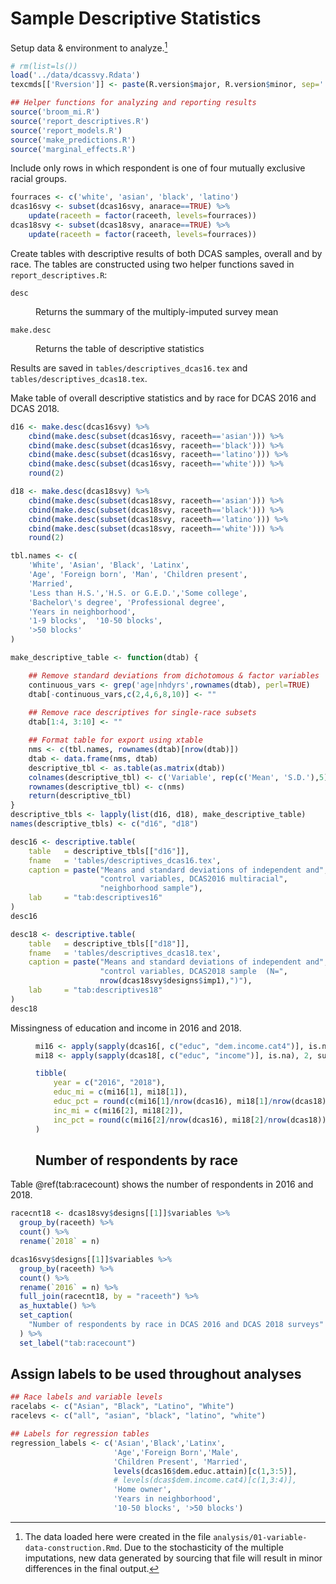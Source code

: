 # Sample Descriptive Statistics

Setup data & environment to analyze.[^stochastic] 

[^stochastic]: The data loaded here were created in the file `analysis/01-variable-data-construction.Rmd`. Due to the stochasticity of the multiple imputations, new data generated by sourcing that file will result in minor differences in the final output. 

```r
# rm(list=ls())
load('../data/dcassvy.Rdata')
texcmds[['Rversion']] <- paste(R.version$major, R.version$minor, sep='.')

## Helper functions for analyzing and reporting results
source('broom_mi.R')
source('report_descriptives.R')
source('report_models.R')
source('make_predictions.R')
source('marginal_effects.R')

```

Include only rows in which respondent is one of four mutually exclusive racial groups. 

```r
fourraces <- c('white', 'asian', 'black', 'latino')
dcas16svy <- subset(dcas16svy, anarace==TRUE) %>%
    update(raceeth = factor(raceeth, levels=fourraces))
dcas18svy <- subset(dcas18svy, anarace==TRUE) %>%
    update(raceeth = factor(raceeth, levels=fourraces))

```


Create tables with descriptive results of both DCAS samples, overall and by race. The tables are constructed using two helper functions saved in `report_descriptives.R`:

`desc`

: Returns the summary of the multiply-imputed survey mean 

`make.desc`

: Returns the table of descriptive statistics

Results are saved in `tables/descriptives_dcas16.tex` and `tables/descriptives_dcas18.tex`.

Make table of overall descriptive statistics and by race for DCAS 2016 and DCAS 2018. 

```r
d16 <- make.desc(dcas16svy) %>%
    cbind(make.desc(subset(dcas16svy, raceeth=='asian'))) %>%
    cbind(make.desc(subset(dcas16svy, raceeth=='black'))) %>%
    cbind(make.desc(subset(dcas16svy, raceeth=='latino'))) %>%
    cbind(make.desc(subset(dcas16svy, raceeth=='white'))) %>%
    round(2)

d18 <- make.desc(dcas18svy) %>%
    cbind(make.desc(subset(dcas18svy, raceeth=='asian'))) %>%
    cbind(make.desc(subset(dcas18svy, raceeth=='black'))) %>%
    cbind(make.desc(subset(dcas18svy, raceeth=='latino'))) %>%
    cbind(make.desc(subset(dcas18svy, raceeth=='white'))) %>%
    round(2)

tbl.names <- c(
    'White', 'Asian', 'Black', 'Latinx',
    'Age', 'Foreign born', 'Man', 'Children present',
    'Married',
    'Less than H.S.','H.S. or G.E.D.','Some college',
    'Bachelor\'s degree', 'Professional degree',
    'Years in neighborhood',
    '1-9 blocks',  '10-50 blocks',
    '>50 blocks'
)

make_descriptive_table <- function(dtab) {

    ## Remove standard deviations from dichotomous & factor variables
    continuous_vars <- grep('age|nhdyrs',rownames(dtab), perl=TRUE)
    dtab[-continuous_vars,c(2,4,6,8,10)] <- ""
    
    ## Remove race descriptives for single-race subsets
    dtab[1:4, 3:10] <- ""

    ## Format table for export using xtable
    nms <- c(tbl.names, rownames(dtab)[nrow(dtab)])
    dtab <- data.frame(nms, dtab)
    descriptive_tbl <- as.table(as.matrix(dtab))
    colnames(descriptive_tbl) <- c('Variable', rep(c('Mean', 'S.D.'),5))
    rownames(descriptive_tbl) <- c(nms)
    return(descriptive_tbl)
}
descriptive_tbls <- lapply(list(d16, d18), make_descriptive_table)
names(descriptive_tbls) <- c("d16", "d18")

desc16 <- descriptive.table(
    table   = descriptive_tbls[["d16"]],
    fname   = 'tables/descriptives_dcas16.tex',
    caption = paste("Means and standard deviations of independent and",
                    "control variables, DCAS2016 multiracial",
                    "neighborhood sample"),
    lab     = "tab:descriptives16"
)
desc16

desc18 <- descriptive.table(
    table   = descriptive_tbls[["d18"]],
    fname   = 'tables/descriptives_dcas18.tex',
    caption = paste("Means and standard deviations of independent and",
                    "control variables, DCAS2018 sample  (N=",
                    nrow(dcas18svy$designs$imp1),")"),
    lab     = "tab:descriptives18"
)
desc18
```

Missingness of education and income in 2016 and 2018.

: 
    ```r
    mi16 <- apply(sapply(dcas16[, c("educ", "dem.income.cat4")], is.na), 2, sum)
    mi18 <- apply(sapply(dcas18[, c("educ", "income")], is.na), 2, sum)
    
    tibble(
        year = c("2016", "2018"),
        educ_mi = c(mi16[1], mi18[1]),
        educ_pct = round(c(mi16[1]/nrow(dcas16), mi18[1]/nrow(dcas18))*100, 1),
        inc_mi = c(mi16[2], mi18[2]),
        inc_pct = round(c(mi16[2]/nrow(dcas16), mi18[2]/nrow(dcas18))*100, 1)
    )

    ```
## Number of respondents by race 

Table \@ref(tab:racecount) shows the number of respondents in 2016 and 2018.

```r
racecnt18 <- dcas18svy$designs[[1]]$variables %>%
  group_by(raceeth) %>%
  count() %>%
  rename(`2018` = n)

dcas16svy$designs[[1]]$variables %>%
  group_by(raceeth) %>%
  count() %>%
  rename(`2016` = n) %>%
  full_join(racecnt18, by = "raceeth") %>%
  as_huxtable() %>%
  set_caption(
    "Number of respondents by race in DCAS 2016 and DCAS 2018 surveys"
  ) %>%
  set_label("tab:racecount")

```

## Assign labels to be used throughout analyses

```r
## Race labels and variable levels
racelabs <- c("Asian", "Black", "Latino", "White")
racelevs <- c("all", "asian", "black", "latino", "white")

## Labels for regression tables
regression_labels <- c('Asian','Black','Latinx',
                       'Age','Foreign Born','Male',
                       'Children Present', 'Married',
                       levels(dcas16$dem.educ.attain)[c(1,3:5)],
                       # levels(dcas$dem.income.cat4)[c(1,3:4)],
                       'Home owner',
                       'Years in neighborhood',
                       '10-50 blocks', '>50 blocks')

```
